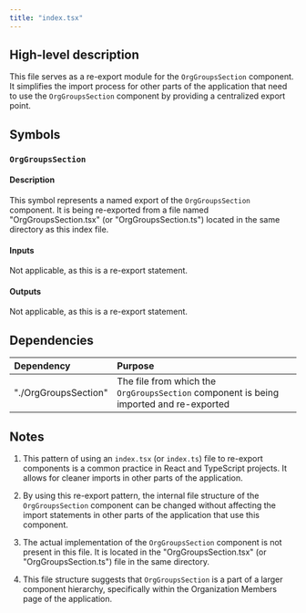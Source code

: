 ```yaml
---
title: "index.tsx"
---
```


## High-level description

This file serves as a re-export module for the `OrgGroupsSection` component. It simplifies the import process for other parts of the application that need to use the `OrgGroupsSection` component by providing a centralized export point.

## Symbols

### `OrgGroupsSection`

#### Description

This symbol represents a named export of the `OrgGroupsSection` component. It is being re-exported from a file named "OrgGroupsSection.tsx" (or "OrgGroupsSection.ts") located in the same directory as this index file.

#### Inputs

Not applicable, as this is a re-export statement.

#### Outputs

Not applicable, as this is a re-export statement.

## Dependencies

| Dependency | Purpose |
|:-----------|:--------|
| "./OrgGroupsSection" | The file from which the `OrgGroupsSection` component is being imported and re-exported |

## Notes

1. This pattern of using an `index.tsx` (or `index.ts`) file to re-export components is a common practice in React and TypeScript projects. It allows for cleaner imports in other parts of the application.

2. By using this re-export pattern, the internal file structure of the `OrgGroupsSection` component can be changed without affecting the import statements in other parts of the application that use this component.

3. The actual implementation of the `OrgGroupsSection` component is not present in this file. It is located in the "OrgGroupsSection.tsx" (or "OrgGroupsSection.ts") file in the same directory.

4. This file structure suggests that `OrgGroupsSection` is a part of a larger component hierarchy, specifically within the Organization Members page of the application.